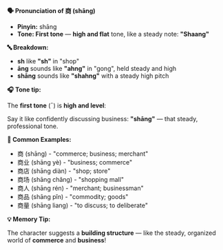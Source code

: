 **🗣️ Pronunciation of 商 (shāng)**

- **Pinyin:** shāng
- **Tone: First tone** — **high and flat** tone, like a steady note: **"Shaang"**

**🔤 Breakdown:**

- **sh** like **"sh"** in "shop"
- **āng** sounds like **"ahng"** in "gong", held steady and high
- **shāng** sounds like **"shahng"** with a steady high pitch

**🎧 Tone tip:**

The **first tone** (ˉ) is **high and level**:

Say it like confidently discussing business: **"shāng"** — that steady, professional tone.

**📝 Common Examples:**

- 商 (shāng) - "commerce; business; merchant"
- 商业 (shāng yè) - "business; commerce"
- 商店 (shāng diàn) - "shop; store"
- 商场 (shāng chǎng) - "shopping mall"
- 商人 (shāng rén) - "merchant; businessman"
- 商品 (shāng pǐn) - "commodity; goods"
- 商量 (shāng liang) - "to discuss; to deliberate"

**💡 Memory Tip:**

The character suggests a **building structure** — like the steady, organized world of **commerce**
and **business**!
